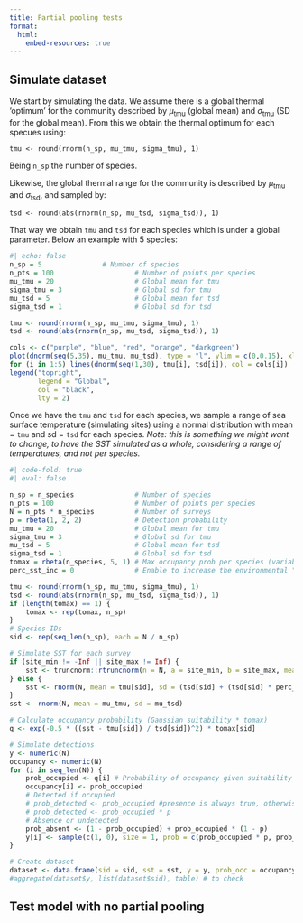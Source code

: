 ```yaml
---
title: Partial pooling tests
format:
  html:
    embed-resources: true
---
```


## Simulate dataset

We start by simulating the data. We assume there is a global thermal 'optimum' for the community described by $\mu_{\text{tmu}}$ (global mean) and $\sigma_{\text{tmu}}$ (SD for the global mean). From this we obtain the thermal optimum for each specues using:

`tmu <- round(rnorm(n_sp, mu_tmu, sigma_tmu), 1)`

Being `n_sp` the number of species.

Likewise, the global thermal range for the community is described by $\mu_{\text{tmu}}$ and $\sigma_{\text{tsd}}$, and sampled by:

`tsd <- round(abs(rnorm(n_sp, mu_tsd, sigma_tsd)), 1)`

That way we obtain `tmu` and `tsd` for each species which is under a global parameter. Below an example with 5 species:

``` r
#| echo: false
n_sp = 5               # Number of species
n_pts = 100                    # Number of points per species
mu_tmu = 20                    # Global mean for tmu
sigma_tmu = 3                  # Global sd for tmu
mu_tsd = 5                     # Global mean for tsd
sigma_tsd = 1                  # Global sd for tsd 

tmu <- round(rnorm(n_sp, mu_tmu, sigma_tmu), 1)
tsd <- round(abs(rnorm(n_sp, mu_tsd, sigma_tsd)), 1)

cols <- c("purple", "blue", "red", "orange", "darkgreen")
plot(dnorm(seq(5,35), mu_tmu, mu_tsd), type = "l", ylim = c(0,0.15), xlab = "Temperature", ylab = "density", lty = 2, lwd=2)
for (i in 1:5) lines(dnorm(seq(1,30), tmu[i], tsd[i]), col = cols[i])
legend("topright",
       legend = "Global",
       col = "black",
       lty = 2)
```

Once we have the `tmu` and `tsd` for each species, we sample a range of sea surface temperature (simulating sites) using a normal distribution with mean = `tmu` and sd = `tsd` for each species. _Note: this is something we might want to change, to have the SST simulated as a whole, considering a range of temperatures, and not per species._

```r
#| code-fold: true
#| eval: false

n_sp = n_species               # Number of species
n_pts = 100                    # Number of points per species
N = n_pts * n_species          # Number of surveys
p = rbeta(1, 2, 2)             # Detection probability
mu_tmu = 20                    # Global mean for tmu
sigma_tmu = 3                  # Global sd for tmu
mu_tsd = 5                     # Global mean for tsd
sigma_tsd = 1                  # Global sd for tsd 
tomax = rbeta(n_species, 5, 1) # Max occupancy prob per species (variable in this version)
perc_sst_inc = 0               # Enable to increase the environmental "area" by a certain amount

tmu <- round(rnorm(n_sp, mu_tmu, sigma_tmu), 1)
tsd <- round(abs(rnorm(n_sp, mu_tsd, sigma_tsd)), 1)
if (length(tomax) == 1) {
    tomax <- rep(tomax, n_sp)
}
# Species IDs
sid <- rep(seq_len(n_sp), each = N / n_sp)

# Simulate SST for each survey
if (site_min != -Inf || site_max != Inf) {
    sst <- truncnorm::rtruncnorm(n = N, a = site_min, b = site_max, mean = tmu[sid], sd = tsd[sid])
} else {
    sst <- rnorm(N, mean = tmu[sid], sd = (tsd[sid] + (tsd[sid] * perc_sst_inc)))
}
sst <- rnorm(N, mean = mu_tmu, sd = mu_tsd)

# Calculate occupancy probability (Gaussian suitability * tomax)
q <- exp(-0.5 * ((sst - tmu[sid]) / tsd[sid])^2) * tomax[sid]

# Simulate detections
y <- numeric(N)
occupancy <- numeric(N)
for (i in seq_len(N)) {
    prob_occupied <- q[i] # Probability of occupancy given suitability
    occupancy[i] <- prob_occupied
    # Detected if occupied
    # prob_detected <- prob_occupied #presence is always true, otherwise use next line
    # prob_detected <- prob_occupied * p
    # Absence or undetected
    prob_absent <- (1 - prob_occupied) + prob_occupied * (1 - p)
    y[i] <- sample(c(1, 0), size = 1, prob = c(prob_occupied * p, prob_absent))
}

# Create dataset
dataset <- data.frame(sid = sid, sst = sst, y = y, prob_occ = occupancy)
#aggregate(dataset$y, list(dataset$sid), table) # to check
```

## Test model with no partial pooling